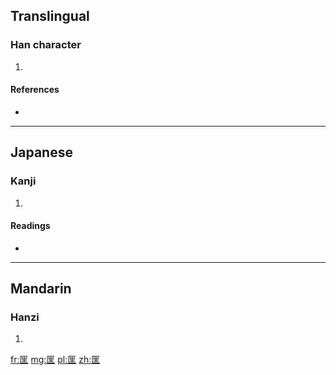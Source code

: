 ==Translingual==

===Han character===
{{Han char|rn=22|rad=匚|as=07|sn=9|four=|canj=尸山一土 (SUMG)}}

# {{defn|Han|sort=匚07}}

====References====
* {{Han ref|kx=0153.420|dkj=02626|dj=0346.040|hdz=10086.020|uh=5329|ud=21289}}

----

==Japanese==

===Kanji===
{{ja-kanji|grade=|rs=匚07}}

# {{defn|Japanese|sort=匚07}}

====Readings====
* {{ja-readings|on=[[きょう]] (kyō)|kun=[[ただす]] (tadasu), [[すくう]] (sukuu)}}

----

==Mandarin==

===Hanzi===
{{cmn-hanzi|pin=[[fēi]] ([[fei1]]), [[kuāng]] ([[kuang1]])|wg=fei<sup>1</sup>, k'uang<sup>1</sup>}}

# {{defn|Mandarin|sort=匚07}}

[[fr:匩]]
[[mg:匩]]
[[pl:匩]]
[[zh:匩]]